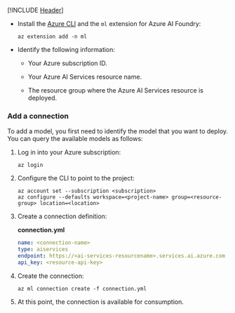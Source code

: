 ---
---

[!INCLUDE [Header](intro)]

* Install the [Azure CLI](/cli/azure/) and the `ml` extension for Azure AI Foundry:

    ```azurecli
    az extension add -n ml
    ```

* Identify the following information:

  * Your Azure subscription ID.

  * Your Azure AI Services resource name.

  * The resource group where the Azure AI Services resource is deployed.
    
    
### Add a connection

To add a model, you first need to identify the model that you want to deploy. You can query the available models as follows:

1. Log in into your Azure subscription:

    ```azurecli
    az login
    ```

2. Configure the CLI to point to the project:

    ```azurecli
    az account set --subscription <subscription>
    az configure --defaults workspace=<project-name> group=<resource-group> location=<location>
    ```

3. Create a connection definition:

    __connection.yml__

    ```yml
    name: <connection-name>
    type: aiservices
    endpoint: https://<ai-services-resourcename>.services.ai.azure.com
    api_key: <resource-api-key>
    ```
4. Create the connection:

    ```azurecli
    az ml connection create -f connection.yml
    ```
5. At this point, the connection is available for consumption.